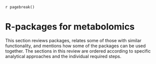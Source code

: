 `r pagebreak()`


# R-packages for metabolomics

This section reviews packages, relates some of those with similar functionality, and mentions how some of the packages can be used together. The sections in this review are ordered according to specific analytical approaches and the individual required steps.
